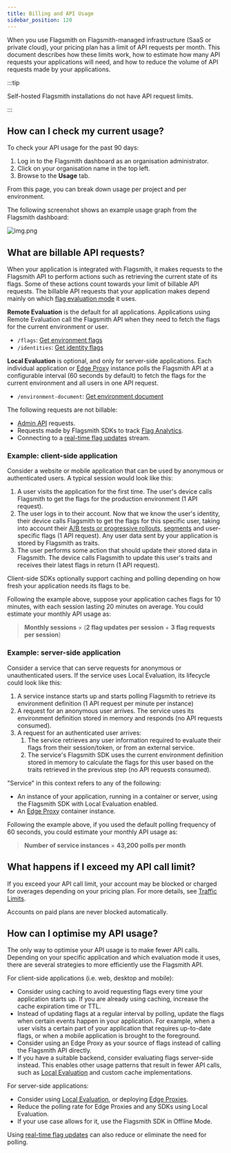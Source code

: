 ```yaml
---
title: Billing and API Usage
sidebar_position: 120
---
```


When you use Flagsmith on Flagsmith-managed infrastructure (SaaS or private cloud), your pricing plan has a limit of API
requests per month. This document describes how these limits work, how to estimate how many API requests your
applications will need, and how to reduce the volume of API requests made by your applications.

:::tip

Self-hosted Flagsmith installations do not have API request limits.

:::

## How can I check my current usage?

To check your API usage for the past 90 days:

1. Log in to the Flagsmith dashboard as an organisation administrator.
2. Click on your organisation name in the top left.
3. Browse to the **Usage** tab.

From this page, you can break down usage per project and per environment.

The following screenshot shows an example usage graph from the Flagsmith dashboard:

![img.png](usage-graph.png)

## What are billable API requests?

When your application is integrated with Flagsmith, it makes requests to the Flagsmith API to perform actions such as
retrieving the current state of its flags. Some of these actions count towards your limit of billable API requests. The
billable API requests that your application makes depend mainly on which [flag evaluation mode](/clients) it uses.

**Remote Evaluation** is the default for all applications. Applications using Remote Evaluation call the Flagsmith API
  when they need to fetch the flags for the current environment or user.
  - `/flags`: [Get environment flags](https://api.flagsmith.com/api/v1/docs/#/api/api_v1_flags_list)
  - `/identities`: [Get identity flags](https://api.flagsmith.com/api/v1/docs/#/api/api_v1_environments_identities_create)

**Local Evaluation** is optional, and only for server-side applications. Each individual application or
[Edge Proxy](/advanced-use/edge-proxy) instance polls the Flagsmith API at a configurable interval (60 seconds by
default) to fetch the flags for the current environment and all users in one API request.
  - `/environment-document`: [Get environment document](https://api.flagsmith.com/api/v1/docs/#/api/api_v1_environment-document_list)

The following requests are not billable:

- [Admin API](/clients/rest#private-admin-api-endpoints) requests.
- Requests made by Flagsmith SDKs to track [Flag Analytics](/advanced-use/flag-analytics).
- Connecting to a [real-time flag updates](/advanced-use/real-time-flags) stream.

### Example: client-side application

Consider a website or mobile application that can be used by anonymous or authenticated users. A typical session would
look like this:

1. A user visits the application for the first time. The user's device calls Flagsmith to get the flags for the
   production environment (1 API request).
2. The user logs in to their account. Now that we know the user's identity, their device calls Flagsmith to get the
   flags for this specific user, taking into account their
   [A/B tests or progressive rollouts](/advanced-use/ab-testing), [segments](/basic-features/segments) and user-specific
   flags (1 API request). Any user data sent by your application is stored by Flagsmith as traits.
3. The user performs some action that should update their stored data in Flagsmith. The device calls Flagsmith to update
   this user's traits and receives their latest flags in return (1 API request).

Client-side SDKs optionally support caching and polling depending on how fresh your application needs its flags to be.

Following the example above, suppose your application caches flags for 10 minutes, with each session lasting 20 minutes
on average. You could estimate your monthly API usage as:

> **Monthly sessions** × (**2 flag updates per session** + **3 flag requests per session**)

### Example: server-side application

Consider a service that can serve requests for anonymous or unauthenticated users. If the service uses Local Evaluation,
its lifecycle could look like this:

1. A service instance starts up and starts polling Flagsmith to retrieve its environment definition (1 API request per
   minute per instance)
2. A request for an anonymous user arrives. The service uses its environment definition stored in memory and responds
   (no API requests consumed).
3. A request for an authenticated user arrives:
    1. The service retrieves any user information required to evaluate their flags from their session/token, or from an
       external service.
    2. The service's Flagsmith SDK uses the current environment definition stored in memory to calculate the flags for
       this user based on the traits retrieved in the previous step (no API requests consumed).

"Service" in this context refers to any of the following:

- An instance of your application, running in a container or server, using the Flagsmith SDK with Local Evaluation
  enabled.
- An [Edge Proxy](/advanced-use/edge-proxy) container instance.

Following the example above, if you used the default polling frequency of 60 seconds, you could estimate your monthly
API usage as:

> **Number of service instances** × **43,200 polls per month**

## What happens if I exceed my API call limit?

If you exceed your API call limit, your account may be blocked or charged for overages depending on your pricing plan.
For more details, see [Traffic Limits](/system-administration/system-limits#traffic-limits).

Accounts on paid plans are never blocked automatically.

## How can I optimise my API usage?

The only way to optimise your API usage is to make fewer API calls. Depending on your specific application and which
evaluation mode it uses, there are several strategies to more efficiently use the Flagsmith API.

For client-side applications (i.e. web, desktop and mobile):

* Consider using caching to avoid requesting flags every time your application starts up. If you are already using
caching, increase the cache expiration time or TTL.
* Instead of updating flags at a regular interval by polling, update the flags when certain events happen in your
application. For example, when a user visits a certain part of your application that requires up-to-date flags, or when
a mobile application is brought to the foreground.
* Consider using an Edge Proxy as your source of flags instead of calling the Flagsmith API directly.
* If you have a suitable backend, consider evaluating flags server-side instead. This enables other usage patterns that
result in fewer API calls, such as [Local Evaluation](/clients#local-evaluation) and custom cache implementations.

For server-side applications:

* Consider using [Local Evaluation](/clients#local-evaluation), or deploying [Edge Proxies](/advanced-use/edge-proxy).
* Reduce the polling rate for Edge Proxies and any SDKs using Local Evaluation.
* If your use case allows for it, use the Flagsmith SDK in Offline Mode.

Using [real-time flag updates](/advanced-use/real-time-flags) can also reduce or eliminate the need for polling.
